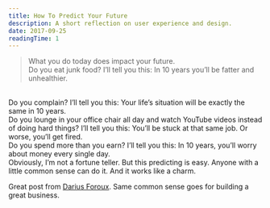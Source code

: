 ```yaml
---
title: How To Predict Your Future
description: A short reflection on user experience and design.
date: 2017-09-25
readingTime: 1
---
```


>What you do today does impact your future.<br>
Do you eat junk food?
I’ll tell you this: In 10 years you’ll be fatter and unhealthier.
<br>
Do you complain?
I’ll tell you this: Your life’s situation will be exactly the same in 10 years.
<br>
Do you lounge in your office chair all day and watch YouTube videos instead of doing hard things?
I’ll tell you this: You’ll be stuck at that same job. Or worse, you’ll get fired.
<br>
Do you spend more than you earn?
I’ll tell you this: In 10 years, you’ll worry about money every single day.
<br>
Obviously, I’m not a fortune teller. But this predicting is easy. Anyone with a little common sense can do it. And it works like a charm.

Great post from [Darius Foroux](http://dariusforoux.com/how-to-predict-your-future/). Same common sense goes for building a great business.
